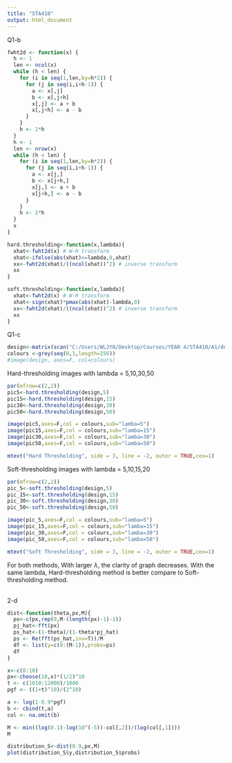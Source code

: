 ---
title: "STA410"
output: html_document
---

Q1-b
```{r setup}
fwht2d <- function(x) {
  h <- 1
  len <- ncol(x)
  while (h < len) {
    for (i in seq(1,len,by=h*2)) {
      for (j in seq(i,i+h-1)) {
        a <- x[,j]
        b <- x[,j+h]
        x[,j] <- a + b
        x[,j+h] <- a - b
      }
    }
    h <- 2*h
  }
  h <- 1
  len <- nrow(x)
  while (h < len) {
    for (i in seq(1,len,by=h*2)) {
      for (j in seq(i,i+h-1)) {
        a <- x[j,]
        b <- x[j+h,]
        x[j,] <- a + b
        x[j+h,] <- a - b
      }
    }
    h <- 2*h
  }
  x
}
```

```{r}
hard.thresholding<-function(x,lambda){
  xhat<-fwht2d(x) # W-H transform
  xhat<-ifelse(abs(xhat)<=lambda,0,xhat) 
  xx<-fwht2d(xhat)/((ncol(xhat))^2) # inverse transform
  xx
}

soft.thresholding<-function(x,lambda){
  xhat<-fwht2d(x) # W-H transform
  xhat<-sign(xhat)*pmax(abs(xhat)-lambda,0) 
  xx<-fwht2d(xhat)/((ncol(xhat))^2) # inverse transform
  xx
}
```

Q1-c
```{r}
design<-matrix(scan("C:/Users/WLJY8/Desktop/Courses/YEAR 4/STA410/A1/design.txt"),ncol = 256,byrow = T)
colours <-grey(seq(0,1,length=256))
#image(design, axes=F, col=colours)
```

Hard-thresholding images with lambda = 5,10,30,50
```{r}
par(mfrow=c(2,2))
pic5<-hard.thresholding(design,5)
pic15<-hard.thresholding(design,15)
pic30<-hard.thresholding(design,30)
pic50<-hard.thresholding(design,50)

image(pic5,axes=F,col = colours,sub="lamba=5")
image(pic15,axes=F,col = colours,sub="lamba=15")
image(pic30,axes=F,col = colours,sub="lamba=30")
image(pic50,axes=F,col = colours,sub="lamba=50")

mtext("Hard Thresholding", side = 3, line = -2, outer = TRUE,cex=1)
```

Soft-thresholding images with lambda = 5,10,15,20
```{r}
par(mfrow=c(2,2))
pic_5<-soft.thresholding(design,5)
pic_15<-soft.thresholding(design,15)
pic_30<-soft.thresholding(design,30)
pic_50<-soft.thresholding(design,50)

image(pic_5,axes=F,col = colours,sub="lamba=5")
image(pic_15,axes=F,col = colours,sub="lamba=15")
image(pic_30,axes=F,col = colours,sub="lamba=30")
image(pic_50,axes=F,col = colours,sub="lamba=50")

mtext("Soft Thresholding", side = 3, line = -2, outer = TRUE,cex=1)
```

For both methods, With larger $\lambda$, the clarity of graph decreases. With the same lambda, Hard-thresholding method is better compare to Soft-thresholding method.

\newpage
<br>
2-d
```{r}
dist<-function(theta,px,M){
  px<-c(px,rep(0,M-(length(px)-1)-1))
  pj_hat<-fft(px)
  ps_hat<-(1-theta)/(1-theta*pj_hat) 
  ps <- Re(fft(ps_hat,inv=T))/M 
  df <- list(y=c(0:(M-1)),probs=ps)
  df
}

x<-c(0:10)
px<-choose(10,x)*(1/2)^10
t <- c(1010:12000)/1000
pgf <- ((1+t)^10)/(2^10)

a <- log(1-0.9*pgf)
b <- cbind(t,a)
col <- na.omit(b)

M <- min((log(0.1)-log(10^(-5))-col[,2])/(log(col[,1])))
M

distribution_S<-dist(0.9,px,M)
plot(distribution_S$y,distribution_S$probs)
```





